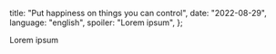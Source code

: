   title: "Put happiness on things you can control",
  date: "2022-08-29",
  language: "english",
  spoiler: "Lorem ipsum",
};

Lorem ipsum
